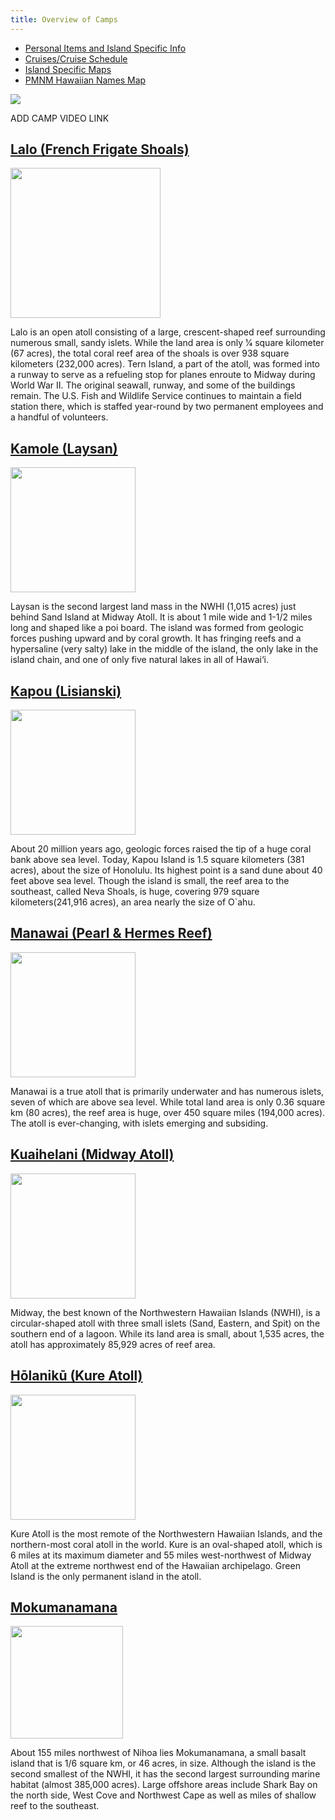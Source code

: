 ```yaml
---
title: Overview of Camps
---
```

-   [Personal Items and Island Specific Info](https://docs.google.com/document/d/1erMyXFjss5YYpeR4hi5D8_bPJoCjgndxFZOyxBdbgKA/edit?usp=sharing){.external target="_blank"}
-   [Cruises/Cruise Schedule](https://docs.google.com/spreadsheets/d/153jotShaMERiNy9uUIzngoRGeViB-CU4soD7FutxyYo/edit?usp=sharing){.external target="_blank"}
-   [Island Specific Maps](https://docs.google.com/document/d/1K2A754c0zdEeeMmONt6iPCu3e_G6n55XjQSAMxXwy1M/edit?usp=sharing){.external target="_blank"}
-   [PMNM Hawaiian Names Map](https://drive.google.com/file/d/1Ltd7Y8X53vzwnUb6At4Lf9lCoLGoAPh2/view?usp=sharing){.external target="_blank"}

![](images/PMNM_Map.jpg)

ADD CAMP VIDEO LINK

## [Lalo (French Frigate Shoals)](https://www.papahanaumokuakea.gov/visit/ffs.html){.external target="_blank"}

![](images/Lalo.jpg){width=200, height=240}

Lalo is an open atoll consisting of a large, crescent-shaped reef surrounding numerous small, sandy islets. While the land area is only 1⁄4 square kilometer (67 acres), the total coral reef area of the shoals is over 938 square kilometers (232,000 acres). Tern Island, a part of the atoll, was formed into a runway to serve as a refueling stop for planes enroute to Midway during World War II. The original seawall, runway, and some of the buildings remain. The U.S. Fish and Wildlife Service continues to maintain a field station there, which is staffed year-round by two permanent employees and a handful of volunteers.

## [Kamole (Laysan)](https://www.papahanaumokuakea.gov/visit/laysan.html){.external target="_blank"}

![](images/Laysan.jpg){width=260, height=200}

Laysan is the second largest land mass in the NWHI (1,015 acres) just behind Sand Island at Midway Atoll. It is about 1 mile wide and 1-1/2 miles long and shaped like a poi board. The island was formed from geologic forces pushing upward and by coral growth. It has fringing reefs and a hypersaline (very salty) lake in the middle of the island, the only lake in the island chain, and one of only five natural lakes in all of Hawai‘i.

## [Kapou (Lisianski)](https://www.papahanaumokuakea.gov/visit/lis.html){.external target="_blank"}

![](images/Lisianski.jpg){width=260, height=200}

About 20 million years ago, geologic forces raised the tip of a huge coral bank above sea level. Today, Kapou Island is 1.5 square kilometers (381 acres), about the size of Honolulu. Its highest point is a sand dune about 40 feet above sea level. Though the island is small, the reef area to the southeast, called Neva Shoals, is huge, covering 979 square kilometers(241,916 acres), an area nearly the size of O`ahu.

## [Manawai (Pearl & Hermes Reef)](https://www.papahanaumokuakea.gov/visit/pearl.html){.external target="_blank"}

![](images/Pearl_hermes.png){width=260, height=200}

Manawai is a true atoll that is primarily underwater and has numerous islets, seven of which are above sea level. While total land area is only 0.36 square km (80 acres), the reef area is huge, over 450 square miles (194,000 acres). The atoll is ever-changing, with islets emerging and subsiding.

## [Kuaihelani (Midway Atoll)](https://www.papahanaumokuakea.gov/visit/midway.html){.external target="_blank"}

![](images/Midway.jpg){width=260, height=200}

Midway, the best known of the Northwestern Hawaiian Islands (NWHI), is a circular-shaped atoll with three small islets (Sand, Eastern, and Spit) on the southern end of a lagoon. While its land area is small, about 1,535 acres, the atoll has approximately 85,929 acres of reef area.

## [Hōlanikū (Kure Atoll)](https://www.papahanaumokuakea.gov/visit/kure.html){.external target="_blank"}

![](images/Kure.png){width=260, height=200}

Kure Atoll is the most remote of the Northwestern Hawaiian Islands, and the northern-most coral atoll in the world. Kure is an oval-shaped atoll, which is 6 miles at its maximum diameter and 55 miles west-northwest of Midway Atoll at the extreme northwest end of the Hawaiian archipelago. Green Island is the only permanent island in the atoll. 

## [Mokumanamana](https://www.papahanaumokuakea.gov/visit/moku.html){.external target="_blank"}

![](images/mokumanamana.jpg){width=300, height=180}

About 155 miles northwest of Nihoa lies Mokumanamana, a small basalt island that is 1/6 square km, or 46 acres, in size. Although the island is the second smallest of the NWHI, it has the second largest surrounding marine habitat (almost 385,000 acres). Large offshore areas include Shark Bay on the north side, West Cove and Northwest Cape as well as miles of shallow reef to the southeast.
